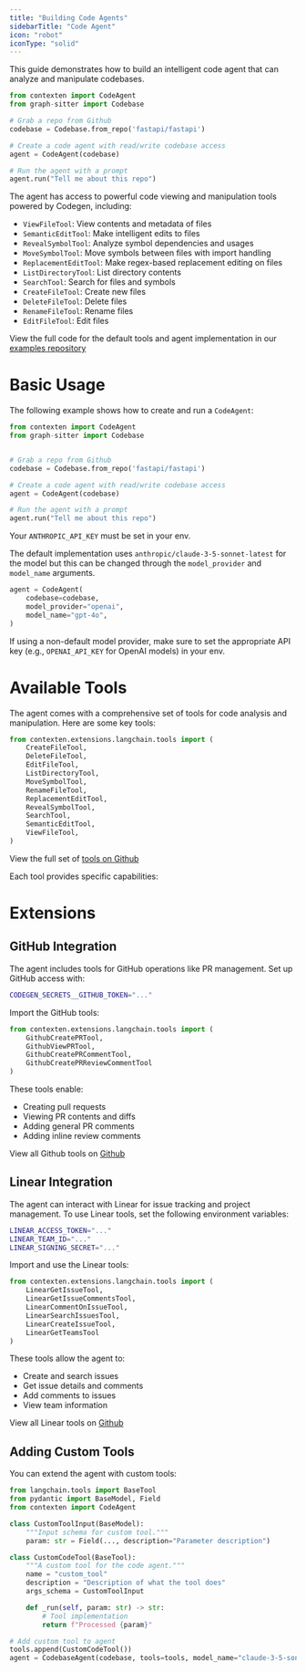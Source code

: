 ```yaml
---
title: "Building Code Agents"
sidebarTitle: "Code Agent"
icon: "robot"
iconType: "solid"
---
```


This guide demonstrates how to build an intelligent code agent that can analyze and manipulate codebases.

```python
from contexten import CodeAgent
from graph-sitter import Codebase

# Grab a repo from Github
codebase = Codebase.from_repo('fastapi/fastapi')

# Create a code agent with read/write codebase access
agent = CodeAgent(codebase)

# Run the agent with a prompt
agent.run("Tell me about this repo")
```

The agent has access to powerful code viewing and manipulation tools powered by Codegen, including:
- `ViewFileTool`: View contents and metadata of files
- `SemanticEditTool`: Make intelligent edits to files
- `RevealSymbolTool`: Analyze symbol dependencies and usages
- `MoveSymbolTool`: Move symbols between files with import handling
- `ReplacementEditTool`: Make regex-based replacement editing on files
- `ListDirectoryTool`: List directory contents
- `SearchTool`: Search for files and symbols
- `CreateFileTool`: Create new files
- `DeleteFileTool`: Delete files
- `RenameFileTool`: Rename files
- `EditFileTool`: Edit files 



<Info>View the full code for the default tools and agent implementation in our [examples repository](https://github.com/codegen-sh/codegen-sdk/tree/develop/src/codegen/extensions/langchain/tools)</Info>

# Basic Usage

The following example shows how to create and run a `CodeAgent`:

```python
from contexten import CodeAgent
from graph-sitter import Codebase


# Grab a repo from Github
codebase = Codebase.from_repo('fastapi/fastapi')

# Create a code agent with read/write codebase access
agent = CodeAgent(codebase)

# Run the agent with a prompt
agent.run("Tell me about this repo")
```


<Note>Your `ANTHROPIC_API_KEY` must be set in your env.</Note>

The default implementation uses `anthropic/claude-3-5-sonnet-latest` for the model but this can be changed through the `model_provider` and `model_name` arguments.

```python
agent = CodeAgent(
    codebase=codebase,
    model_provider="openai",
    model_name="gpt-4o",
)
```

<Note>If using a non-default model provider, make sure to set the appropriate API key (e.g., `OPENAI_API_KEY` for OpenAI models) in your env.</Note>

# Available Tools

The agent comes with a comprehensive set of tools for code analysis and manipulation. Here are some key tools:

```python
from contexten.extensions.langchain.tools import (
    CreateFileTool,
    DeleteFileTool,
    EditFileTool,
    ListDirectoryTool,
    MoveSymbolTool,
    RenameFileTool,
    ReplacementEditTool,
    RevealSymbolTool,
    SearchTool,
    SemanticEditTool,
    ViewFileTool,
)
```

<Note>View the full set of [tools on Github](https://github.com/codegen-sh/codegen-sdk/blob/develop/src/codegen/extensions/langchain/tools.py)</Note>

Each tool provides specific capabilities:

# Extensions

## GitHub Integration

The agent includes tools for GitHub operations like PR management. Set up GitHub access with:

```bash
CODEGEN_SECRETS__GITHUB_TOKEN="..."
```

Import the GitHub tools:

```python
from contexten.extensions.langchain.tools import (
    GithubCreatePRTool,
    GithubViewPRTool,
    GithubCreatePRCommentTool,
    GithubCreatePRReviewCommentTool
)
```

These tools enable:
- Creating pull requests
- Viewing PR contents and diffs
- Adding general PR comments
- Adding inline review comments

<Note>View all Github tools on [Github](https://github.com/codegen-sh/codegen-sdk/blob/develop/src/codegen/extensions/langchain/tools.py)</Note>


## Linear Integration

The agent can interact with Linear for issue tracking and project management. To use Linear tools, set the following environment variables:

```bash
LINEAR_ACCESS_TOKEN="..."
LINEAR_TEAM_ID="..."
LINEAR_SIGNING_SECRET="..."
```

Import and use the Linear tools:

```python
from contexten.extensions.langchain.tools import (
    LinearGetIssueTool,
    LinearGetIssueCommentsTool,
    LinearCommentOnIssueTool,
    LinearSearchIssuesTool,
    LinearCreateIssueTool,
    LinearGetTeamsTool
)
```

These tools allow the agent to:
- Create and search issues
- Get issue details and comments
- Add comments to issues
- View team information

<Note>View all Linear tools on [Github](https://github.com/codegen-sh/codegen-sdk/blob/develop/src/codegen/extensions/langchain/tools.py)</Note>


## Adding Custom Tools

You can extend the agent with custom tools:

```python
from langchain.tools import BaseTool
from pydantic import BaseModel, Field
from contexten import CodeAgent

class CustomToolInput(BaseModel):
    """Input schema for custom tool."""
    param: str = Field(..., description="Parameter description")

class CustomCodeTool(BaseTool):
    """A custom tool for the code agent."""
    name = "custom_tool"
    description = "Description of what the tool does"
    args_schema = CustomToolInput

    def _run(self, param: str) -> str:
        # Tool implementation
        return f"Processed {param}"

# Add custom tool to agent
tools.append(CustomCodeTool())
agent = CodebaseAgent(codebase, tools=tools, model_name="claude-3-5-sonnet-latest")
```
